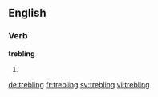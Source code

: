
==English==

===Verb===
'''trebling'''

# {{present participle of|treble}}

[[de:trebling]]
[[fr:trebling]]
[[sv:trebling]]
[[vi:trebling]]